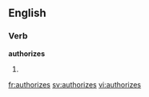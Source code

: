 ==English==

===Verb===
'''authorizes'''

# {{third-person singular of|[[authorize]]}}

[[fr:authorizes]]
[[sv:authorizes]]
[[vi:authorizes]]